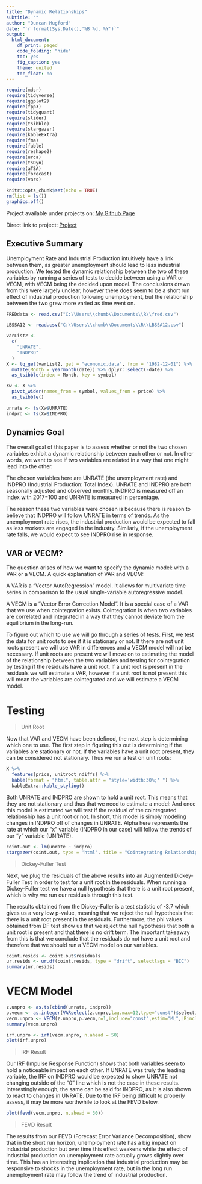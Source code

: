 ```yaml
---
title: "Dynamic Relationships"
subtitle: ""
author: "Duncan Mugford"
date: "`r format(Sys.Date(),'%B %d, %Y')`"
output:
  html_document:
    df_print: paged
    code_folding: "hide"
    toc: yes
    fig_caption: yes
    theme: united
    toc_float: no
---
```


```r
require(mdsr)
require(tidyverse)
require(ggplot2)
require(fpp3)
require(tidyquant)
require(slider)
require(tsibble)
require(stargazer)
require(kableExtra)
require(fma)
require(fable)
require(reshape2)
require(urca)
require(tsDyn)
require(aTSA)
require(forecast)
require(vars)
```
```r
knitr::opts_chunk$set(echo = TRUE)
rm(list = ls())
graphics.off()
```

Project available under projects on: [My Github Page](https://DuncanJMUG.github.io)

Direct link to project: [Project](https://DuncanJMUG.github.io/VAR-Project.html)

## Executive Summary

Unemployment Rate and Industrial Production intuitively have a link between them, as greater unemployment should lead to less industrial production. We tested the dynamic relationship between the two of these variables by running a series of tests to decide between using a VAR or VECM, with VECM being the decided upon model. The conclusions drawn from this were largely unclear, however there does seem to be a short run effect of industrial production following unemployment, but the relationship between the two grew more varied as time went on.

```r
FREDdata <- read.csv("C:\\Users\\chumb\\Documents\\R\\fred.csv")

LBSSA12 <- read.csv("C:\\Users\\chumb\\Documents\\R\\LBSSA12.csv")

varList2 <-
  c(
    "UNRATE",
    "INDPRO"
  )
X <- tq_get(varList2, get = "economic.data", from = "1982-12-01") %>%
  mutate(Month = yearmonth(date)) %>% dplyr::select(-date) %>%
  as_tsibble(index = Month, key = symbol)

Xw <- X %>%
  pivot_wider(names_from = symbol, values_from = price) %>%
  as_tsibble()

unrate <- ts(Xw$UNRATE)
indpro <- ts(Xw$INDPRO)


```
## Dynamics Goal

The overall goal of this paper is to assess whether or not the two chosen variables exhibit a dynamic relationship between each other or not. In other words, we want to see if two variables are related in a way that one might lead into the other.

The chosen variables here are UNRATE (the unemployment rate) and INDPRO (Industrial Production: Total Index). UNRATE and INDPRO are both seasonally adjusted and observed monthly. INDPRO is measured off an index with 2017=100 and UNRATE is measured in percentage. \

The reason these two variables were chosen is because there is reason to believe that INDPRO will follow UNRATE in terms of trends. As the unemployment rate rises, the industrial production would be expected to fall as less workers are engaged in the industry. Similarly, if the unemployment rate falls, we would expect to see INDPRO rise in response. 

## VAR or VECM?

The question arises of how we want to specify the dynamic model: with a VAR or a VECM. A quick explanation of VAR and VECM:

A VAR is a "Vector AutoRegression" model. It allows for multivariate time series in comparison to the usual single-variable autoregressive model.

A VECM is a "Vector Error Correction Model". It is a special case of a VAR that we use when cointegration exists. Cointegration is when two variables are correlated and integrated in a way that they cannot deviate from the equilibrium in the long-run. 

To figure out which to use we will go through a series of tests. First, we test the data for unit roots to see if it is stationary or not. If there are not unit roots present we will use  VAR in differences and a VECM model will not be necessary. If unit roots are present we will move on to estimating the model of the relationship between the two variables and testing for cointegration by testing if the residuals have a unit root. If a unit root is present in the residuals we will estimate a VAR, however if a unit root is not present this will mean the variables are cointegrated and we will estimate a VECM model.

# Testing
>Unit Root

Now that VAR and VECM have been defined, the next step is determining which one to use. The first step in figuring this out is determining if the variables are stationary or not. If the variables have a unit root present, they can be considered not stationary. Thus we run a test on unit roots:

```r
X %>% 
  features(price, unitroot_ndiffs) %>% 
  kable(format = "html", table.attr = "style='width:30%;' ") %>% 
  kableExtra::kable_styling()
```

Both UNRATE and INDPRO are shown to hold a unit root. This means that they are not stationary and thus that we need to estimate a model:
\begin{align}
y_t = \alpha + \beta x_t + \epsilon_t 

\end{align}
And once this model is estimated we will test if the residual of the cointegrated relationship has a unit root or not.
In short, this model is simply modeling changes in INDPRO off of changes in UNRATE. Alpha here represents the rate at which our "x" variable (INDPRO in our case) will follow the trends of our "y" variable (UNRATE).

```r
coint.out <- lm(unrate ~ indpro)
stargazer(coint.out, type = 'html', title = "Cointegrating Relationship")

```
>Dickey-Fuller Test

Next, we plug the residuals of the above results into an Augmented Dickey-Fuller Test in order to test for a unit root in the residuals. When running a Dickey-Fuller test we have a null hypothesis that there is a unit root present, which is why we run our residuals through this test.

The results obtained from the Dickey-Fuller is a test statistic of -3.7 which gives us a very low p-value, meaning that we reject the null hypothesis that there is a unit root present in the residuals. Furthermore, the phi values obtained from DF test show us that we reject the null hypothesis that both a unit root is present and that there is no drift term.
The important takeaway from this is that we conclude that the residuals do not have a unit root and therefore that we should run a VECM model on our variables.
```r
coint.resids <- coint.out$residuals
ur.resids <- ur.df(coint.resids, type = "drift", selectlags = "BIC")
summary(ur.resids)
```

# VECM Model

```r
z.unpro <- as.ts(cbind(unrate, indpro))
p.vecm <- as.integer(VARselect(z.unpro,lag.max=12,type="const")$selection[2]) # -1
vecm.unpro <- VECM(z.unpro,p.vecm,r=1,include="const",estim="ML",LRinclude="none")
summary(vecm.unpro)
```

```r
irf.unpro <- irf(vecm.unpro, n.ahead = 50)
plot(irf.unpro)
```

>IRF Result

Our IRF (Impulse Response Function) shows that both variables seem to hold a noticeable impact on each other. If UNRATE was truly the leading variable, the IRF on INDPRO would be expected to show UNRATE not changing outside of the "0" line which is not the case in these results. Interestingly enough, the same can be said for INDPRO, as it is also shown to react to changes in UNRATE. Due to the IRF being difficult to properly assess, it may be more worthwhile to look at the FEVD below.
```r
plot(fevd(vecm.unpro, n.ahead = 30))
```

>FEVD Result

The results from our FEVD (Forecast Error Variance Decomposition), show that in the short run horizon, unemployment rate has a big impact on industrial production but over time this effect weakens while the effect of industrial production on unemployment rate actually grows slightly over time. 
This has an interesting implication that industrial production may be responsive to shocks in the unemployment rate, but in the long run unemployment rate may follow the trend of industrial production.